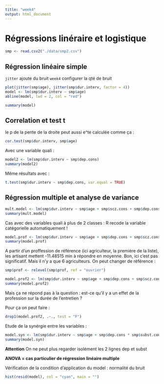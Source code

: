 ```yaml
---
title: "week4"
output: html_document
---
```


# Régressions linéraire et logistique

```r
smp <- read.csv2("./data/smp2.csv")
```


## Régression linéaire simple

`jitter` ajoute du bruit
`week4` configurer la qté de bruit
```r
plot(jitter(smp$age), jitter(smp$dur.interv, factor = 4))
model <- lm(smp$dur.interv ~ smp$age)
abline(model, lwd = 2, col = "red")
```

```r
summary(model)
```




## Correlation et test t


le p de la pente de la droite peut aussi e^te calculée comme ça :
```r
cor.test(smp$dur.interv, smp$age)
```


Avec une variable quali :
```r
model2 <- lm(smp$dur.interv ~ smp$dep.cons)
summary(model2)
```

Même résultats avec :
```r
t.test(smp$dur.interv ~ smp$dep.cons, var.equal = TRUE)
```



## Régression multiple et analyse de variance

```r
mult.model <- lm(smp$dur.interv ~ smp$age + smp$scz.cons + smp$dep.cons + smp$subst.cons)
summary(mult.model)
```


Cas avec des variables quali à plus de 2 classes :
R recode la variable catégorielle automatiquement !
```r
model.prof <- lm(smp$dur.interv ~ smp$age + smp$dep.cons + smp$scz.cons + smp$subst.cons + smp$prof)
summary(model.prof)
```

A partir d'un proffession de référence (ici agriculteur, la première de la liste), les artisant mettent -11.48515 min à répondre en moyenne. Bon, ici c'est pas significatif. Mais il n'y a que 6 agriculteurs.
On peut changer de référence :
```r
smp$prof <- relevel(smp$prof, ref = "ouvrier")

model.prof2 <- lm(smp$dur.interv ~ smp$age + smp$dep.cons + smp$scz.cons + smp$subst.cons + smp$prof)
summary(model.prof2)
```

Mais ça ne répond pas à la question : est-ce qu'il y a un effet de la profession sur la durée de l'entretien ?

Pour ça on peut faire :
```r
drop1(model.prof2, .~., test = "F")
```


Etude de la synérgie entre les variables :
```r
model.syn <- lm(smp$dur.interv ~ smp$age + smp$dep.cons * smp$subst.cons + smp$scz.cons)
summary(model.syn)
```

**Attention** On ne peut plus regarder isolément les 2 lignes dep et subst


**ANOVA = cas particulier de régression linéaire multiple**


Vérification de la condition d'application du model : normalité du bruit
```r
hist(resid(model), col = "cyan", main = "")
```






